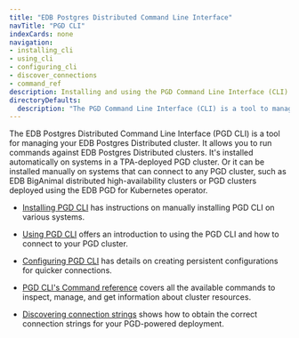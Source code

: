 ```yaml
---
title: "EDB Postgres Distributed Command Line Interface"
navTitle: "PGD CLI"
indexCards: none
navigation:
- installing_cli
- using_cli
- configuring_cli
- discover_connections
- command_ref
description: Installing and using the PGD Command Line Interface (CLI) to manage your PGD cluster.
directoryDefaults:
  description: "The PGD Command Line Interface (CLI) is a tool to manage your EDB Postgres Distributed cluster"
---
```


The EDB Postgres Distributed Command Line Interface (PGD CLI) is a tool for managing your EDB Postgres Distributed cluster. It allows you to run commands against EDB Postgres Distributed clusters. It's installed automatically on systems in a TPA-deployed PGD cluster. Or it can be installed manually on systems that can connect to any PGD cluster, such as EDB BigAnimal distributed high-availability clusters or PGD clusters deployed using the EDB PGD for Kubernetes operator.

* [Installing PGD CLI](installing_cli) has instructions on manually installing PGD CLI on various systems.

* [Using PGD CLI](using_cli) offers an introduction to using the PGD CLI and how to connect to your PGD cluster.

* [Configuring PGD CLI](configuring_cli) has details on creating persistent configurations for quicker connections.

* [PGD CLI's Command reference](command_ref) covers all the available commands to inspect, manage, and get information about cluster resources.

* [Discovering connection strings](discover_connections) shows how to obtain the correct connection strings for your PGD-powered deployment.



